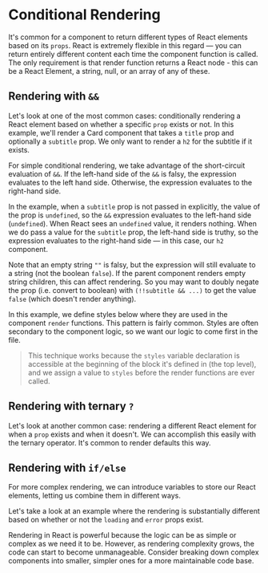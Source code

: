 
# Conditional Rendering

It's common for a component to return different types of React elements based on its `props`. React is extremely flexible in this regard — you can return entirely different content each time the component function is called. The only requirement is that render function returns a React node - this can be a React Element, a string, null, or an array of any of these.

## Rendering with `&&`

Let's look at one of the most common cases: conditionally rendering a React element based on whether a specific `prop` exists or not.
In this example, we'll render a Card component that takes a `title` prop and optionally a `subtitle` prop. We only want to render a `h2` for the subtitle if it exists.

<Example code={shortCircuitAnd} />

For simple conditional rendering, we take advantage of the short-circuit evaluation of `&&`. If the left-hand side of the `&&` is falsy, the expression evaluates to the left hand side. Otherwise, the expression evaluates to the right-hand side.

In the example, when a `subtitle` prop is not passed in explicitly, the value of the prop is `undefined`, so the `&&` expression evaluates to the left-hand side (`undefined`). When React sees an `undefined` value, it renders nothing. When we do pass a value for the `subtitle` prop, the left-hand side is truthy, so the expression evaluates to the right-hand side — in this case, our `h2` component.

Note that an empty string `""` is falsy, but the expression will still evaluate to a string (not the boolean `false`). If the parent component renders empty string children, this can affect rendering. So you may want to doubly negate the prop (i.e. convert to boolean) with `(!!subtitle && ...)` to get the value `false` (which doesn't render anything).

In this example, we define styles below where they are used in the component `render` functions. This pattern is fairly common. Styles are often secondary to the component logic, so we want our logic to come first in the file.

> This technique works because the `styles` variable declaration is accessible at the beginning of the block it's defined in (the top level), and we assign a value to `styles` before the render functions are ever called.

## Rendering with ternary `?`

Let's look at another common case: rendering a different React element for when a `prop` exists and when it doesn't. We can accomplish this easily with the ternary operator. It's common to render defaults this way.

<Example code={ternaryEvaluation} />

## Rendering with `if/else`

For more complex rendering, we can introduce variables to store our React elements, letting us combine them in different ways.

Let's take a look at an example where the rendering is substantially different based on whether or not the `loading` and `error` props exist.

<Example code={complexRendering} />

Rendering in React is powerful because the logic can be as simple or complex as we need it to be. However, as rendering complexity grows, the code can start to become unmanageable. Consider breaking down complex components into smaller, simpler ones for a more maintainable code base.
